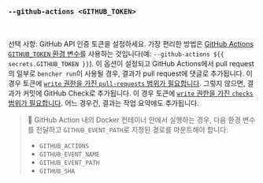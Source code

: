 ### `--github-actions <GITHUB_TOKEN>`

<br />

선택 사항: GitHub API 인증 토큰을 설정하세요.
가장 편리한 방법은 [GitHub Actions `GITHUB_TOKEN` 환경 변수][github token]를 사용하는 것입니다(예: `--github-actions ${{ secrets.GITHUB_TOKEN }}`).
이 옵션이 설정되고 GitHub Actions에서 pull request의 일부로 `bencher run`이 사용될 경우,
결과가 pull request에 댓글로 추가됩니다.
이 경우 토큰에 [`write` 권한을 가진 `pull-requests` 범위가 필요합니다][github token permissions].
그렇지 않으면, 결과가 커밋에 GitHub Check로 추가됩니다.
이 경우 토큰에 [`write` 권한을 가진 `checks` 범위가 필요합니다][github token permissions].
어느 경우건, 결과는 작업 요약에도 추가됩니다.

[github token]: https://docs.github.com/ko/actions/security-guides/automatic-token-authentication
[github token permissions]: https://docs.github.com/ko/actions/security-for-github-actions/security-guides/automatic-token-authentication#permissions-for-the-github_token

> 🐰 GitHub Action 내의 Docker 컨테이너 안에서 실행하는 경우, 다음 환경 변수를 전달하고 `GITHUB_EVENT_PATH`로 지정된 경로를 마운트해야 합니다:
> - `GITHUB_ACTIONS`
> - `GITHUB_EVENT_NAME`
> - `GITHUB_EVENT_PATH`
> - `GITHUB_SHA`